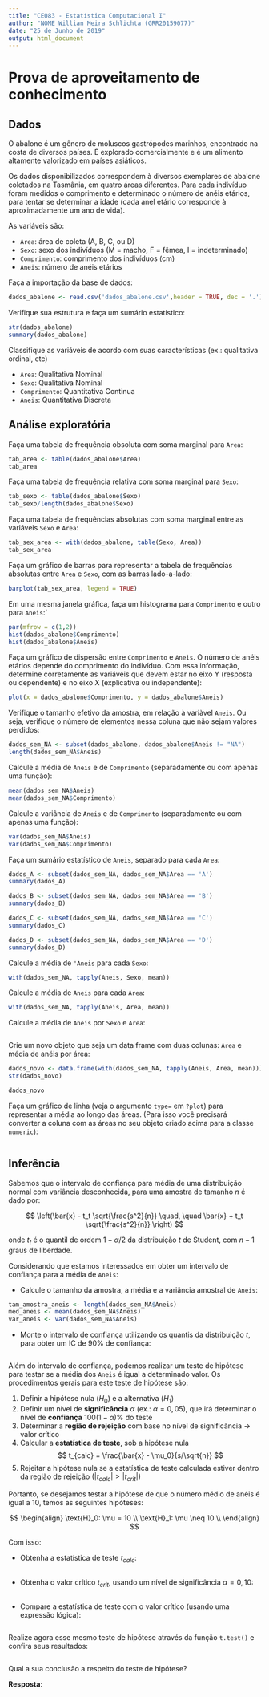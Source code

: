 ```yaml
---
title: "CE083 - Estatística Computacional I"
author: "NOME Willian Meira Schlichta (GRR20159077)"
date: "25 de Junho de 2019"
output: html_document
---
```


# Prova de aproveitamento de conhecimento

## Dados

O abalone é um gênero de moluscos gastrópodes marinhos, encontrado na
costa de diversos países. É explorado comercialmente e é um alimento
altamente valorizado em países asiáticos.

Os dados disponibilizados correspondem à diversos exemplares de abalone
coletados na Tasmânia, em quatro áreas diferentes. Para cada indivíduo
foram medidos o comprimento e determinado o número de anéis etários,
para tentar se determinar a idade (cada anel etário corresponde à
aproximadamente um ano de vida).

As variáveis são:

- `Area`: área de coleta (A, B, C, ou D)
- `Sexo`: sexo dos indivíduos (M = macho, F = fêmea, I = indeterminado)
- `Comprimento`: comprimento dos indivíduos (cm)
- `Aneis`: número de anéis etários

Faça a importação da base de dados:

```r
dados_abalone <- read.csv('dados_abalone.csv',header = TRUE, dec = '.')
```

Verifique sua estrutura e faça um sumário estatístico:

```r
str(dados_abalone)
summary(dados_abalone)
```

Classifique as variáveis de acordo com suas características (ex.:
qualitativa ordinal, etc)

- `Area`: Qualitativa Nominal
- `Sexo`: Qualitativa Nominal
- `Comprimento`: Quantitativa Continua
- `Aneis`: Quantitativa Discreta

## Análise exploratória

Faça uma tabela de frequência obsoluta com soma marginal para `Area`:

```r
tab_area <- table(dados_abalone$Area)
tab_area
```

Faça uma tabela de frequência relativa com soma marginal para `Sexo`:

```r
tab_sexo <- table(dados_abalone$Sexo)
tab_sexo/length(dados_abalone$Sexo)
```

Faça uma tabela de frequências absolutas com soma marginal entre as
variáveis `Sexo` e `Area`:

```r
tab_sex_area <- with(dados_abalone, table(Sexo, Area))
tab_sex_area

```

Faça um gráfico de barras para representar a tabela de frequências
absolutas entre `Area` e `Sexo`, com as barras lado-a-lado:

```r
barplot(tab_sex_area, legend = TRUE)
```

Em uma mesma janela gráfica, faça um histograma para `Comprimento` e
outro para `Aneis`:'

```r
par(mfrow = c(1,2))
hist(dados_abalone$Comprimento)
hist(dados_abalone$Aneis)
```

Faça um gráfico de dispersão entre `Comprimento` e `Aneis`. O número de
anéis etários depende do comprimento do indivíduo. Com essa informação,
determine corretamente as variáveis que devem estar no eixo Y
(resposta ou dependente) e no eixo X (explicativa ou independente):

```r
plot(x = dados_abalone$Comprimento, y = dados_abalone$Aneis)
```

Verifique o tamanho efetivo da amostra, em relação à variàvel `Aneis`.
Ou seja, verifique o número de elementos nessa coluna que não sejam
valores perdidos:

```r
dados_sem_NA <- subset(dados_abalone, dados_abalone$Aneis != "NA")
length(dados_sem_NA$Aneis)

```

Calcule a média de `Aneis` e de `Comprimento` (separadamente ou com
apenas uma função):

```r
mean(dados_sem_NA$Aneis)
mean(dados_sem_NA$Comprimento)
```

Calcule a variância de `Aneis` e de `Comprimento` (separadamente ou com
apenas uma função):

```r
var(dados_sem_NA$Aneis)
var(dados_sem_NA$Comprimento)
```

Faça um sumário estatístico de `Aneis`, separado para cada `Area`:

```r
dados_A <- subset(dados_sem_NA, dados_sem_NA$Area == 'A')
summary(dados_A)

dados_B <- subset(dados_sem_NA, dados_sem_NA$Area == 'B')
summary(dados_B)

dados_C <- subset(dados_sem_NA, dados_sem_NA$Area == 'C')
summary(dados_C)

dados_D <- subset(dados_sem_NA, dados_sem_NA$Area == 'D')
summary(dados_D)
```

Calcule a média de `'Aneis` para cada `Sexo`:

```r
with(dados_sem_NA, tapply(Aneis, Sexo, mean))
```

Calcule a média de `Aneis` para cada `Area`:

```r
with(dados_sem_NA, tapply(Aneis, Area, mean))
```

Calcule a média de `Aneis` por `Sexo` e `Area`:

```r

```

Crie um novo objeto que seja um data frame com duas colunas: `Area` e
média de anéis por área:

```r
dados_novo <- data.frame(with(dados_sem_NA, tapply(Aneis, Area, mean)))
str(dados_novo)

dados_novo
```

Faça um gráfico de linha (veja o argumento `type=` em `?plot`) para
representar a média ao longo das áreas. (Para isso você precisará
converter a coluna com as áreas no seu objeto criado acima para a classe
`numeric`):

```r

```

## Inferência

Sabemos que o intervalo de confiança para média de uma distribuição
normal com variância desconhecida, para uma amostra de tamanho $n$ é
dado por:

$$
\left(\bar{x} - t_t \sqrt{\frac{s^2}{n}} \quad, \quad
  \bar{x} + t_t \sqrt{\frac{s^2}{n}} \right)
$$

onde $t_t$ é o quantil de ordem $1-\alpha/2$ da distribuição $t$ de
Student, com $n-1$ graus de liberdade.

Considerando que estamos interessados em obter um intervalo de confiança
para a média de `Aneis`:

- Calcule o tamanho da amostra, a média e a variância amostral de
  `Aneis`:

```r
tam_amostra_aneis <- length(dados_sem_NA$Aneis)
med_aneis <- mean(dados_sem_NA$Aneis)
var_aneis <- var(dados_sem_NA$Aneis)
```

- Monte o intervalo de confiança utilizando os quantis da distribuição
  $t$, para obter um IC de 90\% de confiança:

```r

```

Além do intervalo de confiança, podemos realizar um teste de hipótese
para testar se a média dos `Aneis` é igual a determinado valor. Os
procedimentos gerais para este teste de hipótese são:

1. Definir a hipótese nula ($H_0$) e a alternativa ($H_1$)
2. Definir um nível de **significância** $\alpha$ (ex.: $\alpha =
  0,05$), que irá determinar o nível de **confiança** $100(1-\alpha)\%$
  do teste
3. Determinar a **região de rejeição** com base no nível de
  significância $\rightarrow$ valor crítico
4. Calcular a **estatística de teste**, sob a hipótese nula
$$
	t_{calc} = \frac{\bar{x} - \mu_0}{s/\sqrt{n}}
$$
5. Rejeitar a hipótese nula se a estatística de teste calculada
  estiver dentro da região de rejeição ($|t_{calc}| > |t_{crit}|$)

Portanto, se desejamos testar a hipótese de que o número médio de anéis
é igual a 10, temos as seguintes hipóteses:

$$
\begin{align}
\text{H}_0: \mu = 10 \\
\text{H}_1: \mu \neq 10 \\
\end{align}
$$

Com isso:

- Obtenha a estatística de teste $t_{calc}$:

```r

```

- Obtenha o valor crítico $t_{crit}$, usando um nível de significância
  $\alpha = 0,10$:

```r

```

- Compare a estatística de teste com o valor crítico (usando uma
  expressão lógica):

```r

```

Realize agora esse mesmo teste de hipótese através da função `t.test()`
e confira seus resultados:

```r

```

Qual a sua conclusão a respeito do teste de hipótese?

**Resposta**:
